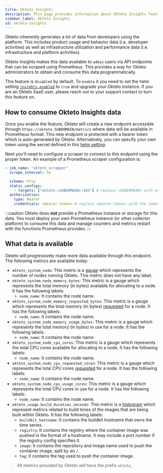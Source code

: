 ```yaml
---
title: Okteto Insights
description: This page provides information about Okteto Insights feature.
sidebar_label: Okteto Insights
id: okteto-insights
---
```


Okteto inherently generates a lot of data from developers using the platform. This includes product usage and behavior data (i.e. developer activities) as well as infrastructure utilization and performance data (i.e. infrastructure and platform activities).

Okteto Insights makes this data available to `admin` users via API endpoints that can be scraped using Prometheus. This provides a way for Okteto administrators to obtain and consume this data programmatically.

This feature is `disabled` by default. To `enable` it you need to set the helm setting [`insights.enabled`](reference/helm-chart-values.mdx#insights) to `true` and upgrade your Okteto instance. If you are an Okteto SaaS user, please reach out to your support contact to turn this feature on.

## How to consume Okteto Insights data

Once you enable the feature, Okteto will create a new endpoint accessible through `https://okteto.SUBDOMAIN/metrics` where data will be available in Prometheus format. This new endpoint is protected with a bearer token which is auto-generated by Okteto. Alternatively, you can specify your own token using the secret defined in this [helm setting](reference/helm-chart-values.mdx#insights).

Next you'll need to configure a scraper to connect to this endpoint using the proper token. An example of a Prometheus scraper configuration is:

```yaml
- job_name: "okteto_scrapper"
  scrape_interval: 5m

  scheme: http
  static_configs:
    - targets: ["okteto.<SUBDOMAIN>:443"] # replace <SUBDOMAIN> with your Okteto subdomain
  authorization:
    type: Bearer
    credentials: <bearer-token> # replace <bearer-token> with the token generated by Okteto
```

:::caution
Okteto does **not** provide a Prometheus instance or storage for this data. You must deploy your own Prometheus instance (or other collector platform) to consume this data and manage counters and metrics restart with the functions Prometheus provides.
:::

## What data is available

Okteto will progressively make more data available through this endpoint. The following metrics are available today:

- `okteto_system_node`: This metric is a [gauge](https://prometheus.io/docs/concepts/metric_types/#gauge) which represents the number of nodes running Okteto. This metric does not have any label.
- `okteto_system_node_memory_bytes`: This metric is a gauge which represents the total memory (in bytes) available for allocating to a node. It has the following labels:
  - `node_name`: It contains the node name.
- `okteto_system_node_memory_requested_bytes`: This metric is a gauge which represents the total memory (in bytes) [requested](https://kubernetes.io/docs/concepts/configuration/manage-resources-containers/) for a node. It has the following labels:
  - `node_name`: It contains the node name.
- `okteto_system_node_memory_usage_bytes`: This metric is a gauge which represents the total memory (in bytes) in use for a node. It has the following labels:
  - `node_name`: It contains the node name.
- `okteto_system_node_cpu_cores`: This metric is a gauge which represents the total CPU cores available for allocating to a node. It has the following labels:
  - `node_name`: It contains the node name.
- `okteto_system_node_cpu_requested_cores`: This metric is a gauge which represents the total CPU cores [requested](https://kubernetes.io/docs/concepts/configuration/manage-resources-containers/) for a node. It has the following labels:
  - `node_name`: It contains the node name.
- `okteto_system_node_cpu_usage_cores`: This metric is a gauge which represents the total CPU cores in use for a node. It has the following labels:
  - `node_name`: It contains the node name.
- `okteto_usage_build_duration_seconds`: This metric is a [histogram](https://prometheus.io/docs/practices/histograms/) which represent metrics related to build times of the images that are being built within Okteto. It has the following labels:
  - `buildkit_hostname`: It contains the buildkit hostname that owns the time series.
  - `registry`: It contains the registry where the container image was pushed in the format of a hostname. It may include a port number if the registry config specifies it.
  - `image`: It contains the repository and image name used to push the container image, split by an `/`.
  - `tag`: It contains the tag used to push the container image.

> All metrics provided by Okteto will have the prefix `okteto_`

